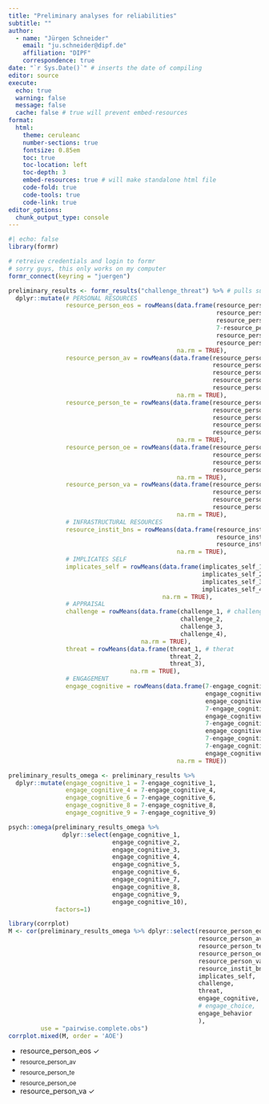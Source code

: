 ```yaml
---
title: "Preliminary analyses for reliabilities"
subtitle: ""
author:
  - name: "Jürgen Schneider"
    email: "ju.schneider@dipf.de"
    affiliation: "DIPF"
    correspondence: true
date: "`r Sys.Date()`" # inserts the date of compiling
editor: source
execute:
  echo: true
  warning: false
  message: false
  cache: false # true will prevent embed-resources
format: 
  html:
    theme: ceruleanc
    number-sections: true
    fontsize: 0.85em
    toc: true
    toc-location: left
    toc-depth: 3
    embed-resources: true # will make standalone html file
    code-fold: true
    code-tools: true
    code-link: true
editor_options: 
  chunk_output_type: console
---
```


```r
#| echo: false
library(formr)
```


```r
# retreive credentials and login to formr
# sorry guys, this only works on my computer
formr_connect(keyring = "juergen") 

preliminary_results <- formr_results("challenge_threat") %>% # pulls survey results
  dplyr::mutate(# PERSONAL RESOURCES
                resource_person_eos = rowMeans(data.frame(resource_person_eos_1, # Expectancy of Success
                                                          resource_person_eos_2,
                                                          resource_person_eos_3,
                                                          7-resource_person_eos_4, # reverse item
                                                          resource_person_eos_5,
                                                          resource_person_eos_6),
                                               na.rm = TRUE),
                resource_person_av = rowMeans(data.frame(resource_person_av_1, # Attainment value
                                                         resource_person_av_2,
                                                         resource_person_av_3,
                                                         resource_person_av_4,
                                                         resource_person_av_5),
                                               na.rm = TRUE),
                resource_person_te = rowMeans(data.frame(resource_person_te_1, # task effort cost
                                                         resource_person_te_2,
                                                         resource_person_te_3,
                                                         resource_person_te_4,
                                                         resource_person_te_5),
                                               na.rm = TRUE),
                resource_person_oe = rowMeans(data.frame(resource_person_oe_1, # outside effort cost
                                                         resource_person_oe_2,
                                                         resource_person_oe_3,
                                                         resource_person_oe_4),
                                               na.rm = TRUE),
                resource_person_va = rowMeans(data.frame(resource_person_va_1, # Loss of valued alternatives
                                                         resource_person_va_2,
                                                         resource_person_va_3,
                                                         resource_person_va_4),
                                               na.rm = TRUE),
                # INFRASTRUCTURAL RESOURCES
                resource_instit_bns = rowMeans(data.frame(resource_instit_bns_1, # basic need satisfaction
                                                          resource_instit_bns_3, # competence support
                                                          resource_instit_bns_3),
                                               na.rm = TRUE),
                # IMPLICATES SELF
                implicates_self = rowMeans(data.frame(implicates_self_1, # Implicates self
                                                      implicates_self_2,
                                                      implicates_self_3,
                                                      implicates_self_4),
                                           na.rm = TRUE),
                # APPRAISAL
                challenge = rowMeans(data.frame(challenge_1, # challenge appraisal
                                                challenge_2,
                                                challenge_3,
                                                challenge_4),
                                     na.rm = TRUE),
                threat = rowMeans(data.frame(threat_1, # therat
                                             threat_2,
                                             threat_3),
                                  na.rm = TRUE),
                # ENGAGEMENT
                engage_cognitive = rowMeans(data.frame(7-engage_cognitive_1, # Attainment value
                                                       engage_cognitive_2,
                                                       engage_cognitive_3,
                                                       7-engage_cognitive_4,
                                                       engage_cognitive_5,
                                                       7-engage_cognitive_6,
                                                       engage_cognitive_7,
                                                       7-engage_cognitive_8,
                                                       7-engage_cognitive_9,
                                                       engage_cognitive_10),
                                               na.rm = TRUE))

```


```r

preliminary_results_omega <- preliminary_results %>%
  dplyr::mutate(engage_cognitive_1 = 7-engage_cognitive_1,
                engage_cognitive_4 = 7-engage_cognitive_4,
                engage_cognitive_6 = 7-engage_cognitive_6,
                engage_cognitive_8 = 7-engage_cognitive_8,
                engage_cognitive_9 = 7-engage_cognitive_9)

psych::omega(preliminary_results_omega %>% 
               dplyr::select(engage_cognitive_1,
                             engage_cognitive_2,
                             engage_cognitive_3,
                             engage_cognitive_4,
                             engage_cognitive_5,
                             engage_cognitive_6,
                             engage_cognitive_7,
                             engage_cognitive_8,
                             engage_cognitive_9,
                             engage_cognitive_10),
             factors=1) 

```


```r
library(corrplot)
M <- cor(preliminary_results_omega %>% dplyr::select(resource_person_eos,
                                                     resource_person_av,
                                                     resource_person_te,
                                                     resource_person_oe,
                                                     resource_person_va,
                                                     resource_instit_bns,
                                                     implicates_self,
                                                     challenge,
                                                     threat,
                                                     engage_cognitive,
                                                     # engage_choice,
                                                     engage_behavior
                                                     ),
         use = "pairwise.complete.obs")
corrplot.mixed(M, order = 'AOE')
```


* resource_person_eos ✓
* ~resource_person_av~
* ~resource_person_te~
* ~resource_person_oe~
* resource_person_va ✓